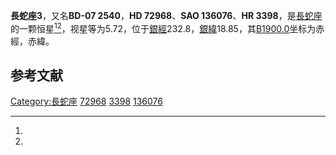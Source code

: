 {{Starbox begin
| name = 長蛇座3
}}
{{Starbox observe
| epoch = [[J2000.0|J2000.0]]
| constell = [[長蛇座|長蛇座]]<ref name=SIMBAD>{{cite web
 | url=http://simbad.u-strasbg.fr/simbad/sim-id?Ident=HR+3398
 | title =Pulsating variable Star
 | publisher=Centre de Données astronomiques de Strasbourg
 | work=SIMBAD
 | accessdate=2012-07-13}}</ref><ref name=DATA>{{cite web
 | url=http://vizier.u-strasbg.fr/viz-bin/VizieR-5?-out.add=.&-source=5050&-corr=PK=HR&-out.max=9999&HR=3398
 | title =VizieR Detailed Page
 | accessdate=2012-07-13}}</ref>
| 星官 = 
| ra = {{RA|8|35|28.2}}<ref name=SIMBAD /><ref name=DATA />
| dec = {{DEC|-7|58|56}}<ref name=SIMBAD /><ref name=DATA />
| appmag_v = 5.72<ref name=SIMBAD /><ref name=DATA />
}}
{{Starbox character
| class = A1pSrCrEu<ref name=SIMBAD /><ref name=DATA />
| b-v = -0.03<ref name=SIMBAD /><ref name=DATA />
| u-b = -0.01<ref name=SIMBAD /><ref name=DATA />
| r-i = <ref name=SIMBAD /><ref name=DATA />
| variable = 
}}
{{Starbox astrometry
| radial_v = -0.01
| prop_mo_ra = 24
| parallax = 
| p_error = 
}}
{{Starbox catalog
| names =BD-07 2540，[[SAO星表|SAO]] 136076，[[HD星表|HD]] 72968，[[HR星表|HR]] 3398}}
{{Starbox reference |Simbad=HR+3398}}
{{Starbox end}}

'''長蛇座3'''，又名'''BD-07 2540'''，'''HD 72968'''、'''SAO 136076'''、'''HR 3398'''，是[[長蛇座|長蛇座]]的一颗恒星<ref name=SIMBAD /><ref name=DATA />，视星等为5.72，位于[[銀道座標系|銀經]]232.8，[[銀道座標系|銀緯]]18.85，其[[B1900.0|B1900.0]]坐标为赤經{{RA|8|30|35.4}}，赤緯{{DEC|-7|18.85|17}}。

== 参考文献 ==
{{reflist}}

{{star-stub}}

{{長蛇座恒星}}
{{星官|外厨|6|17}}
[[Category:長蛇座|Category:長蛇座]]
[[Category:HD和HDE天體|72968]]
[[Category:HR天體|3398]]
[[Category:SAO天體|136076]]